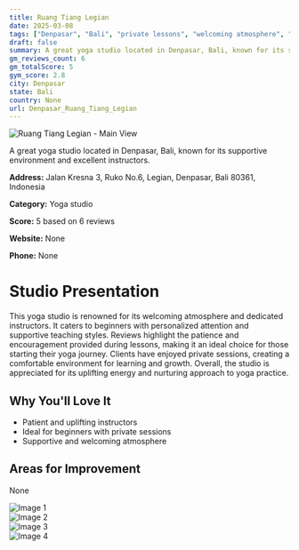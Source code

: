 ```yaml
---
title: Ruang Tiang Legian
date: 2025-03-08
tags: ["Denpasar", "Bali", "private lessons", "welcoming atmosphere", "Denpasar"]  
draft: false
summary: A great yoga studio located in Denpasar, Bali, known for its supportive environment and excellent instructors.
gm_reviews_count: 6
gm_totalScore: 5
gym_score: 2.8
city: Denpasar
state: Bali
country: None
url: Denpasar_Ruang_Tiang_Legian
---
```


<div className="aspect-[16/9] relative my-8">
  <img 
    src="https://lh5.googleusercontent.com/p/AF1QipNGOBn4sToF5-eJgI6eXQDFIXfd-6vVyaObbpd9=w1920-h1080-k-no"
    alt="Ruang Tiang Legian - Main View"
    className="object-cover absolute inset-0 w-full h-full rounded-lg"
  />
</div>

A great yoga studio located in Denpasar, Bali, known for its supportive environment and excellent instructors.

**Address:** Jalan Kresna 3, Ruko No.6, Legian, Denpasar, Bali 80361, Indonesia

**Category:** Yoga studio

**Score:** 5 based on 6 reviews

**Website:** None

**Phone:** None

# Studio Presentation

This yoga studio is renowned for its welcoming atmosphere and dedicated instructors. It caters to beginners with personalized attention and supportive teaching styles. Reviews highlight the patience and encouragement provided during lessons, making it an ideal choice for those starting their yoga journey. Clients have enjoyed private sessions, creating a comfortable environment for learning and growth. Overall, the studio is appreciated for its uplifting energy and nurturing approach to yoga practice.



## Why You'll Love It

- Patient and uplifting instructors
- Ideal for beginners with private sessions
- Supportive and welcoming atmosphere

## Areas for Improvement

None

<div className="grid grid-cols-1 xl:grid-cols-2 gap-4 my-8">
<div className="aspect-[4/3] relative"><img src="https://lh5.googleusercontent.com/p/AF1QipM5DdR98YHNYdw3os56FefFI7nHgcEKu7H2Js_4=w1920-h1080-k-no" alt="Image 1" className="object-cover absolute inset-0 w-full h-full rounded-lg" /></div>
<div className="aspect-[4/3] relative"><img src="https://lh5.googleusercontent.com/p/AF1QipMi8yclk3VuKllsijYZHq1BCp0qOv8rITKzlhYb=w1920-h1080-k-no" alt="Image 2" className="object-cover absolute inset-0 w-full h-full rounded-lg" /></div>
<div className="aspect-[4/3] relative"><img src="https://lh5.googleusercontent.com/p/AF1QipOQE8SOziTIbWneNs9VDwp6V5YrTqaJNYAPGRjQ=w1920-h1080-k-no" alt="Image 3" className="object-cover absolute inset-0 w-full h-full rounded-lg" /></div>
<div className="aspect-[4/3] relative"><img src="https://lh5.googleusercontent.com/p/AF1QipPA4xmEck54QncaMqFsk5wPO_rqG-V1glzNKu0R=w1920-h1080-k-no" alt="Image 4" className="object-cover absolute inset-0 w-full h-full rounded-lg" /></div>
</div>